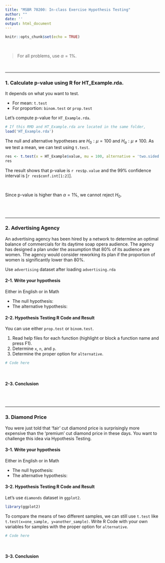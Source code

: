 ```yaml
---
title: "MSBR 70200: In-class Exercise Hypothesis Testing"
author: ""
date: ''
output: html_document
---
```


```r
knitr::opts_chunk$set(echo = TRUE)
```

<br>

> For all problems, use $\alpha=1\%$.

<br>

* * *
### 1. Calculate p-value using R for HT_Example.rda.

It depends on what you want to test.

- For mean: `t.test`
- For proportion: `binom.test` or `prop.test`

Let's compute p-value for `HT_Example.rda`.
```r
# If this RMD and HT_Example.rda are located in the same folder,
load('HT_Example.rda')
```

The null and alternative hypotheses are $H_0: \mu=100$ and $H_a: \mu \neq 100$. As we test a mean, we can test using `t.test`.
```r
res <- t.test(x = HT_Example$value, mu = 100, alternative = 'two.sided', conf.level = 0.99)
res
```
The result shows that p-value is `r res$p.value` and the 99% confidence interval is [`r res$conf.int[1:2]`].

<br>

Since p-value is higher than $\alpha=1\%$, we cannot reject $H_0$.

<br>
<br>

* * *
### 2. Advertising Agency
An advertising agency has been hired by a network to determine an optimal balance of commercials for its daytime soap opera audience.
The agency has designed a plan under the assumption that 80% of its audience are women. The agency would consider reworking its plan if the proportion of women is significantly lower than 80%. 

Use `advertising` dataset after loading `advertising.rda`

#### 2-1. Write your hypothesis 

Either in English or in Math

 * The null hypothesis:
 * The alternative hypothesis:


#### 2-2. Hypothesis Testing R Code and Result

You can use either `prop.test` or `binom.test`. 

1. Read help files for each function (highlight or block a function name and press F1). 
2. Determine  `x`, `n`, and `p`. 
3. Determine the proper option for `alternative`.

```r
# Code here
```

<br>

#### 2-3. Conclusion

<br>
<br>

* * *
### 3. Diamond Price

You were just told that 'fair' cut diamond price is surprisingly more expensive than the 'premium' cut diamond price in these days. You want to challenge this idea via Hypothesis Testing.

#### 3-1. Write your hypothesis 

Either in English or in Math

 * The null hypothesis:
 * The alternative hypothesis:

#### 3-2. Hypothesis Testing R Code and Result

Let's use `diamonds` dataset in `ggplot2`.
```r
library(ggplot2)
```

To compare the means of two different samples, we can still use `t.test` like `t.test(x=one_sample, y=another_sample)`.  Write R Code with your own variables for samples with the proper option for `alternative`.
```r
# Code here
```

<br>

#### 3-3. Conclusion

<br>
<br>
